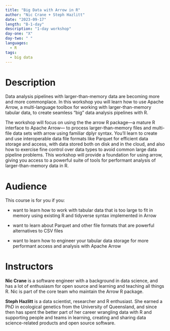 ```yaml
---
title: "Big Data with Arrow in R"
author: "Nic Crane + Steph Hazlitt"
date: "2023-09-17"
length: "B-1-day"
description: "1-day workshop"
day-one: "X"
day-two: " "
languages:
  - R
tags:
  - big data
---
```



# Description

Data analysis pipelines with larger-than-memory data are becoming more and more commonplace. In this workshop you will learn how to use Apache Arrow, a multi-language toolbox for working with larger-than-memory tabular data, to create seamless "big" data analysis pipelines with R. 
  
The workshop will focus on using the the arrow R package---a mature R interface to Apache Arrow--- to process larger-than-memory files and multi-file data sets with arrow using familiar dplyr syntax.  You'll learn to create and use interoperable data file formats like Parquet for efficient data storage and access, with data stored both on disk and in the cloud, and also how to exercise fine control over data types to avoid common large data pipeline problems. This workshop will provide a foundation for using arrow, giving you access to a powerful suite of tools for performant analysis of larger-than-memory data in R.


# Audience

This course is for you if you:

-   want to learn how to work with tabular data that is too large to fit in memory using existing R and tidyverse syntax implemented in Arrow

-   want to learn about Parquet and other file formats that are powerful alternatives to CSV files

-   want to learn how to engineer your tabular data storage for more performant access and analysis with Apache Arrow


# Instructors

**Nic Crane** is a software engineer with a background in data science, and has a lot of enthusiasm for open source and learning and teaching all things R.  Nic is part of the core team who maintain the Arrow R package.

**Steph Hazlitt** is a data scientist, researcher and R enthusiast. She earned a PhD in ecological genetics from the University of Queensland, and since then has spent the better part of her career wrangling data with R and supporting people and teams in learning, creating and sharing data science-related products and open source software.
